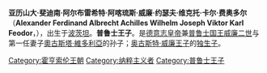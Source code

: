 {{expand|time=2015-01-03T17:04:24+00:00}}
{{unreferenced|time=2015-01-03T17:04:24+00:00}}
{{Infobox royalty
| name        = 亚历山大·斐迪南王子
| title       = 普鲁士王子
| image       = Prinz August Wilhelm von Preußen 2.jpg
| birth_date  = {{Birth date|1912|12|26|df=y}}
| birth_place = {{flag|German Empire}}[[柏林|柏林]]
| death_date  = {{Death date and age|1985|6|12|1912|12|26|df=y}}
| death_place = {{flag|West Germany}}[[威斯巴登|威斯巴登]]
| house       = [[霍亨索伦王朝|霍亨索伦王朝]]
| father      = [[普魯士的奧古斯特·威廉_(1887-1949)|奥古斯特·威廉王子]]
| mother      = [[格吕克斯堡的亚历山德拉|格吕克斯堡的亚历山德拉]]
}}

'''亚历山大·斐迪南·阿尔布雷希特·阿喀琉斯·威廉·约瑟夫·维克托·卡尔·费奥多尔'''（'''Alexander Ferdinand Albrecht Achilles Wilhelm Joseph Viktor Karl Feodor'''，{{bd|1912年|12月26日|1985年|6月12日}}），出生于[[波茨坦|波茨坦]]。'''普鲁士王子'''。是[[德国君主列表|德意志皇帝]]兼[[普鲁士国王列表|普鲁士国王]][[威廉二世_(德国)|威廉二世]]与第一任妻子[[什勒斯維希-霍爾斯坦的奧古斯塔·維多利亞|奧古斯塔·維多利亞]]的孙子；[[普魯士的奧古斯特·威廉_(1887-1949)|奥古斯特·威廉王子]]的[[独生子|独生子]]。

{{DEFAULTSORT: Alexander Ferdinand}}
[[Category:霍亨索伦王朝|Category:霍亨索伦王朝]]
[[Category:纳粹主义者|Category:纳粹主义者]]
[[Category:普鲁士王子|Category:普鲁士王子]]